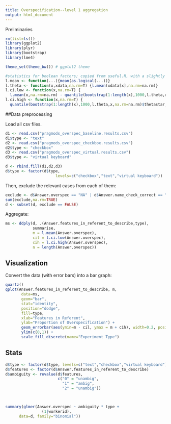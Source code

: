 ```yaml
---
title: Overspecification--level 1 aggregation
output: html_document
---
```


Preliminaries

```r
rm(list=ls())
library(ggplot2)
library(plyr)
library(bootstrap)
library(lme4)

theme_set(theme_bw()) # ggplot2 theme

#statistics for boolean factors; copied from useful.R, with a slightly different mean function to work with the choiceCorrect factor
l.mean <- function(...){mean(as.logical(...))}
l.theta <- function(x,xdata,na.rm=T) {l.mean(xdata[x],na.rm=na.rm)}
l.ci.low <- function(x,na.rm=T) {
  l.mean(x,na.rm=na.rm) - quantile(bootstrap(1:length(x),1000,l.theta,x,na.rm=na.rm)$thetastar,.025,na.rm=na.rm)}
l.ci.high <- function(x,na.rm=T) {
  quantile(bootstrap(1:length(x),1000,l.theta,x,na.rm=na.rm)$thetastar,.975,na.rm=na.rm) - l.mean(x,na.rm=na.rm)}

```
##Data preprocessing

Load all csv files.

```r

d1 <- read.csv("pragmods_overspec_baseline.results.csv")
d1$type <- "text"
d2 <- read.csv("pragmods_overspec_checkbox.results.csv")
d2$type <- "checkbox"
d3 <- read.csv("pragmods_overspec_virtual.results.csv")
d3$type <- "virtual keyboard"

d <- rbind.fill(d1,d2,d3)
d$type <- factor(d$type,
                      levels=c("checkbox","text","virtual keyboard"))
```

Then, exclude the relevant cases from each of them:

```r
exclude <- d$Answer.overspec == "NA" | d$Answer.name_check_correct == "\"FALSE\"" 
sum(exclude,na.rm=TRUE)
d <- subset(d, exclude == FALSE)
```

Aggregate: 

```r
ms <- ddply(d, .(Answer.features_in_referent_to_describe,type), 
            summarise,
            m = l.mean(Answer.overspec),
            cil = l.ci.low(Answer.overspec),
            cih = l.ci.high(Answer.overspec),
            n = length(Answer.overspec))
```

Visualization
---

Convert the data (with error bars) into a bar graph:

```r
quartz()
qplot(Answer.features_in_referent_to_describe, m,
       data=ms,
       geom="bar",
       stat="identity",
       position="dodge",
       fill=type,
       xlab="Features in Referent",
       ylab="Proportion of Overspecification") +
       geom_errorbar(aes(ymin=m - cil, ymax = m + cih), width=0.2, position=position_dodge(width=.9)) +
       ylim(c(0,1)) +
       scale_fill_discrete(name="Experiment Type")
```


Stats
-----

```r
d$type <- factor(d$type, levels=c("text","checkbox","virtual keyboard"))
d$features <- factor(d$Answer.features_in_referent_to_describe)
d$ambiguity <- revalue(d$features, 
                       c("0" = "unambig",
                         "1" = "ambig",
                         "2" = "unambig"))


  
summary(glmer(Answer.overspec ~ ambiguity * type + 
                (1|workerid), 
      data=d, family="binomial"))
```
